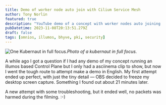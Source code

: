 ```yaml
---
title: Demo of worker node auto join with Cilium Service Mesh
author: Tony Norlin
featured: true
description: "YouTube demo of a concept with worker nodes auto joining an illumos based Kubernetes Control Plane with Cilium Service Mesh."
pubDatetime: 2023-11-08T20:13:51.279Z
draft: false
tags: [omnios, illumos, bhyve, pki, security]
---
```



![One Kubernaut in full focus.](/assets/1_hFvZtlRA7dk7a3KeO6-LLQ.png)_Photo of a kubernaut in full focus._

A while ago I got a question if I had any demo of my concept running an illumos based Control Plane but I only had a asciinema clip to show, but now I went the tough route to attempt make a demo in English. My first attempt ended up perfect, with just the tiny detail — OBS decided to freeze my desktop screen capture. Something I found out about 21 minutes later.

A new attempt with some troubleshooting, but it ended well, no packets was harmed during the filming. :-)

<YouTube id="https://www.youtube.com/watch?v=b2c7HNAlxK0" />
